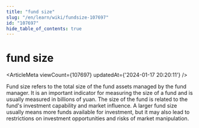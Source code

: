 ```yaml
---
title: "fund size"
slug: "/en/learn/wiki/fundsize-107697"
id: "107697"
hide_table_of_contents: true
---
```



<Breadcrumbs current="fund size" />

# fund size

<ArticleMeta viewCount={107697} updatedAt={'2024-01-17 20:20:11'} />
<div className='border-solid border-b border-t-0 my-4 border-[var(--ifm-color-gray-300)]' />

Fund size refers to the total size of the fund assets managed by the fund manager. It is an important indicator for measuring the size of a fund and is usually measured in billions of yuan. The size of the fund is related to the fund's investment capability and market influence. A larger fund size usually means more funds available for investment, but it may also lead to restrictions on investment opportunities and risks of market manipulation.

